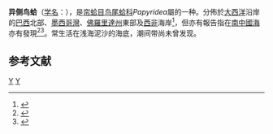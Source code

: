 {{Speciesbox
| taxon = Papyridea lata
| subfamilia = [[糙鳥蛤亞科|糙鳥蛤亞科]] Trachycardiinae<ref>{{EOL |id=3119719 |title='' Papyridea lata — Overview '' |accessdate=2015-03-13 }}</ref>
| binomial_authority = (Born, 1778)
| synonyms =
* Acanthocardia lata (Born, 1778)
* Cardium (Papyridea) spinosum (Meuschen, 1787)
* Cardium bullatum Lamarck, 1819
* Cardium latum Born, 1778<ref name=WoRMS_381294>{{cite WoRMS |id=381294 |title=''Cardium latum'' Born, 1778 |last=Poorten |first=Jan Johan ter }}</ref>：最初名稱。
* Cardium spinosum Meuschen, 1787
}}
'''异侧鸟蛤'''（[[学名|学名]]：{{lang|la|'''''Papyridea lata'''''}}），是[[帘蛤目|帘蛤目]][[鸟尾蛤科|鸟尾蛤科]]''Papyridea''屬的一种。分佈於[[大西洋|大西洋]]沿岸的[[巴西|巴西]]北部、[[墨西哥灣|墨西哥灣]]、[[佛羅里達州|佛羅里達州]]東部及[[西非|西非]]海岸<ref name=WoRMS_381295>{{cite WoRMS |id=381294 |title=''Papyridea lata'' (Born, 1778)}}</ref>，但亦有報告指在[[南中國海|南中國海]]亦有發現<ref>{{cite web|url=http://shell.sinica.edu.tw/chinese/shellbase_detail.php?science_no=7347|title=国际贝库：异侧鸟蛤|publisher=台湾贝类资料库|accessdate=2009-08-11|archive-date=2016-03-04|archive-url=https://web.archive.org/web/20160304114119/http://shell.sinica.edu.tw/chinese/shellbase_detail.php?science_no=7347}}</ref><ref name=visaya>{{cite web |last=Poorten |first=J.J. ter |year=2005 |title=Outline of a systematic index - Recent Cardiidae (Lamarck, 1809) |publisher=VISAYA net|url=http://www.conchology.be/en/shelltopics/visaya-net/date.php?year=2005 |language=en }}</ref>。常生活在浅海泥沙的海底，潮间带尚未曾发现。

== 参考文献 ==
{{reflist}}

{{Taxonbar}}
[[Category:1778年描述的动物|Y]]
[[Category:糙鸟蛤亚科|Y]]